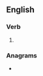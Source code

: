 ==English==

===Verb===
{{head|en|verb form}}

# {{en-third-person singular of|deprecate}}

===Anagrams===
* {{anagrams|en|a=acdeeeprst|peercasted}}